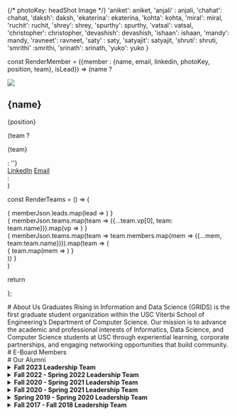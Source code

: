 
{/* photoKey: headShot Image */}
'aniket': aniket,
'anjali' : anjali,
'chahat': chahat,
'daksh': daksh,
'ekaterina': ekaterina,
'kohta': kohta,
'miral': miral,
'ruchit': ruchit,
'shrey': shrey,
'spurthy': spurthy,
'vatsal': vatsal,
'christopher': christopher,
'devashish': devashish,
'ishaan': ishaan,
'mandy': mandy,
'ravneet': ravneet,
'saty' : saty,
'satyajit': satyajit,
'shruti': shruti,
'smrithi' :smrithi,
'srinath': srinath,
'yuko': yuko
}


const RenderMember = ({member : {name, email, linkedin, photoKey, position, team}, isLead}) => (name ?
  <div className={`member flex flex-col ${isLead ? 'w-full md:w-1/2 sm:w-full' : 'w-full md:w-1/4 sm:w-full'} justify-between`}>
    <div className={`photo w-1/1 aspect-square`}>
      <img src ={photoMap[photoKey]}/>
    </div>
    <div className={'details flex flex-col'}>
      <div className={'personal flex flex-col px-3 py-2'}>
        <h2 className={`name ${isLead ? 'text-[18px] sm:w-full' : 'text-[16px] sm:w-full'}`}>{name}</h2>
        <p className={'position mb-0'}>{position}</p>
        {team ? <p className={'text-sm mb-0'}>{team}</p> : ''}
      </div>
      <div className={'socials flex flex-row justify-start gap-2 py-2 bg-gray-50 px-3 border-0 border-t-2 border-solid border-gray-100 text-sm'}> 
        <a className={'linkedin text-cyan-500'} href={linkedin} target={'_blank'}>LinkedIn</a>
        <a className={'emailext-black'} href={`mailto:${email}`} target={'_blank'}>Email</a>
      </div>
    </div>
  </div>:
  <div className={`member flex flex-col ${isLead ? 'w-full md:w-1/2 sm:w-full' : 'w-full md:w-1/4 sm:w-full'} justify-between`}>
  </div>
)

const RenderTeams = () => (
  <div className={'team'}>
    <div className={'leads flex flex-col md:flex-row justify-center gap-10'}>
    {
      memberJson.leads.map(lead => <RenderMember member={lead} isLead={true}/>)
    }
    </div>
    <div className={'vps flex flex-col md:flex-row justify-between'}>
    {
      memberJson.teams.map(team => ({...team.vp[0], team: team.name})).map(vp => <RenderMember member={vp}/>)
    }
    </div>
    {
      memberJson.teams.map(team => team.members.map(mem => ({...mem, team:team.name}))).map(team => (
        <div className='team flex flex-col md:flex-row justify-start'>
        {
          team.map(mem => <RenderMember member={mem}/>)
        }
        </div>
      ))
    }
    <div className={'vp'}>
    </div>
  </div>
)

return <div><RenderTeams/></div>
};

<div style={{padding: "15px"}}/>
# About Us
Graduates Rising in Information and Data Science (GRIDS) is the first graduate student organization within the USC Viterbi School of Engineering’s Department of Computer Science. Our mission is to advance the academic and professional interests of Informatics, Data Science, and Computer Science students at USC through experiential learning, corporate partnerships, and engaging networking opportunities that build community.

<div style={{padding: "15px"}}/>
# E-Board Members
<MemberList> </MemberList>

<div style={{padding: "15px"}}/>
# Our Alumni

<details>
<summary>
  <strong> Fall 2023 Leadership Team </strong>
</summary>
[Mridul Jhawar](https://www.linkedin.com/in/mridul-jhawar/) - President

[Jonathan Farrell Kusuma](https://www.linkedin.com/in/joekusuma/) - Vice President of Marketing

[Vatsal Khandor](https://www.linkedin.com/in/khandorvatsal/) - Vice President of Outreach
</details>

<details>
<summary>
  <strong> Fall 2022 - Spring 2022 Leadership Team </strong>
</summary>
[Prashant Singh](https://www.linkedin.com/in/prashant3141/) - President

[Satwant Singh](https://www.linkedin.com/in/satwant-singh201/) - Vice President of Tech

[Mridul Jhawar](https://www.linkedin.com/in/mridul-jhawar/) - Vice President of Outreach

[Jonathan Farrell Kusuma](https://www.linkedin.com/in/joekusuma/) - Vice President of Marketing
</details>

<details>
  <summary>
   <strong> Fall 2020 - Spring 2021 Leadership Team </strong>
  </summary>
    
  [Madeleine Thompson](https://www.linkedin.com/in/madeleine-jane-thompson/) - Co-President

  [Megan Josep](https://www.linkedin.com/in/megjosep/) - Co-President

  [Matthew Fishman](https://www.linkedin.com/in/matthew-fishman/) - Vice President of Outreach & External Affairs

  [Jonathan Lal](https://www.linkedin.com/in/JonnyLal/) - Vice President of Technical Development

  [Erin Szeto](https://www.linkedin.com/in/erinszeto/) - Vice President of Marketing & Digital Media
</details>

<details>
  <summary>
   <strong> Fall 2020 - Spring 2021 Leadership Team </strong>
  </summary>
  [Haripriya Dharmala](https://www.linkedin.com/in/haripriya-dharmala/) - President

  [Abhivineet Veeraghanta](https://www.linkedin.com/in/abhivineet/) - Head of Community

  [Iris Liu](https://iris-liu.com) - Head of Technical Development

  [Henry Nghiem](https://www.linkedin.com/in/huy-tran-nghiem/) - Head of Programs

  [Madeleine Thompson](https://www.linkedin.com/in/madeleine-jane-thompson/) - Head of Social Media

  [Megan Josep](https://www.linkedin.com/in/megjosep/) - Head of Outreach

  [Sanjiv Soni](https://www.sanjivsoni.com) - Head of Technical Development
</details>

<details>
  <summary>
   <strong> Spring 2019 - Spring 2020 Leadership Team </strong>
  </summary>
  [Samar Haider](https://www.linkedin.com/in/samarhaider) - President

  [Allen Kim](https://www.linkedin.com/in/allenbkim) - Head of Community

  [Adam Vaccaro](https://www.linkedin.com/in/advaccaro) - Head of Technical Development

  [Nikhit Mago](https://www.linkedin.com/in/nikhitmago) - Technical Mentor

  [Yeji Shin](https://www.linkedin.com/in/yejishin) - Head of Communications

  [Isha Patil](https://www.linkedin.com/in/ishapatil07) - Community Ambassador

  [Malika Seth](https://www.linkedin.com/in/malika-seth-090b69144/) - Head of Social Media
</details>

<details>
  <summary>
   <strong>Fall 2017 - Fall 2018 Leadership Team </strong>
  </summary>
  [Seun Deleawe](https://urldefense.com/v3/__https://www.linkedin.com/in/seundeleawe/__;!!LIr3w8kk_Xxm!8JSBYbNgiUrfESaDNf3XY7f28lMmmW1ctFtAtBy4DuGair4lS0LmsGZibc4WyUs$) - Founder and President

  _Seun founded GRIDS in Fall 2017. This effort included naming the organization, defining the mission, designing the logo, socializing the idea with Viterbi faculty/staff, and registering GRIDS as a USC Recognized Student Organization (RSO)._

  [Fay Qiu](https://urldefense.com/v3/__https://www.linkedin.com/in/fay-qiu-28409292/__;!!LIr3w8kk_Xxm!8JSBYbNgiUrfESaDNf3XY7f28lMmmW1ctFtAtBy4DuGair4lS0LmsGZiolAxX7Q$) - Head of Programs

  [Sandeep Venkatesh](https://urldefense.com/v3/__https://www.linkedin.com/in/rvsandeep/__;!!LIr3w8kk_Xxm!8JSBYbNgiUrfESaDNf3XY7f28lMmmW1ctFtAtBy4DuGair4lS0LmsGZi0FqnMJo$) - Head of Community Relations

  [Adam Vaccaro](https://www.linkedin.com/in/advaccaro) - Head of Technical Development
</details>




